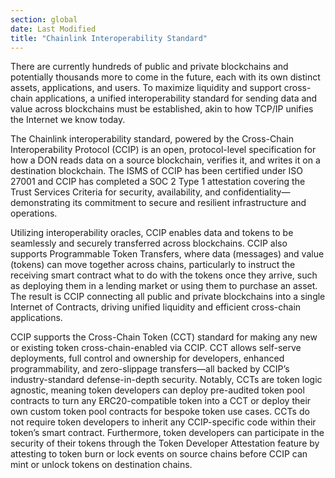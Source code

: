 ```yaml
---
section: global
date: Last Modified
title: "Chainlink Interoperability Standard"
---
```



There are currently hundreds of public and private blockchains and potentially thousands more to come in the future, each with its own distinct assets, applications, and users. To maximize liquidity and support cross-chain applications, a unified interoperability standard for sending data and value across blockchains must be established, akin to how TCP/IP unifies the Internet we know today.

The Chainlink interoperability standard, powered by the Cross-Chain Interoperability Protocol (CCIP) is an open, protocol-level specification for how a DON reads data on a source blockchain, verifies it, and writes it on a destination blockchain. The ISMS of CCIP has been certified under ISO 27001 and CCIP has completed a SOC 2 Type 1 attestation covering the Trust Services Criteria for security, availability, and confidentiality—demonstrating its commitment to secure and resilient infrastructure and operations.

<ClickToZoom src="/images/oracle-platform/inop-standard.jpg" />

Utilizing interoperability oracles, CCIP enables data and tokens to be seamlessly and securely transferred across blockchains. CCIP also supports Programmable Token Transfers, where data (messages) and value (tokens) can move together across chains, particularly to instruct the receiving smart contract what to do with the tokens once they arrive, such as deploying them in a lending market or using them to purchase an asset. The result is CCIP connecting all public and private blockchains into a single Internet of Contracts, driving unified liquidity and efficient cross-chain applications.

CCIP supports the Cross-Chain Token (CCT) standard for making any new or existing token cross-chain-enabled via CCIP. CCT allows self-serve deployments, full control and ownership for developers, enhanced programmability, and zero-slippage transfers—all backed by CCIP’s industry-standard defense-in-depth security. Notably, CCTs are token logic agnostic, meaning token developers can deploy pre-audited token pool contracts to turn any ERC20-compatible token into a CCT or deploy their own custom token pool contracts for bespoke token use cases. CCTs do not require token developers to inherit any CCIP-specific code within their token’s smart contract. Furthermore, token developers can participate in the security of their tokens through the Token Developer Attestation feature by attesting to token burn or lock events on source chains before CCIP can mint or unlock tokens on destination chains.

